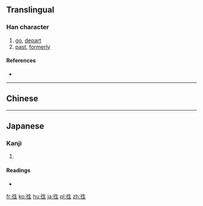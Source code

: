 {{also|往}}
==Translingual==

===Han character===
{{Han char|rn=60|rad=彳|as=05|sn=8|four=|canj=HOHQM|ids=⿰彳生}}

# [[go]], [[depart]]
# [[past]], [[formerly]]

====References====
* {{Han ref|kx=0365.411|dkj=10074|dj=0686.050|hdz=20816.060|uh=5F83|ud=24451}}

----

==Chinese==
{{zh-see|往|v}}

----

==Japanese==

===Kanji===
{{ja-kanji|grade=|rs=彳05}}

# {{defn|lang=ja|sort=彳05}}

====Readings====
* {{ja-readings|on=[[おう]] (ō)|kun=[[ゆく]] (yuku), [[いく]] (iku)}}


[[fr:徃]]
[[ko:徃]]
[[hu:徃]]
[[ja:徃]]
[[pl:徃]]
[[zh:徃]]
